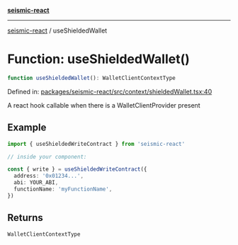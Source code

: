 [**seismic-react**](/seismic-viem/README.mdx)

---

[seismic-react](/seismic-viem/globals.mdx) / useShieldedWallet

# Function: useShieldedWallet()

```ts
function useShieldedWallet(): WalletClientContextType
```

Defined in: [packages/seismic-react/src/context/shieldedWallet.tsx:40](https://github.com/SeismicSystems/seismic-client/blob/6800e83d0d012626a97370bb2f821499462334a8/packages/seismic-react/src/context/shieldedWallet.tsx#L40)

A react hook callable when there is a WalletClientProvider present

## Example

```typescript
import { useShieldedWriteContract } from 'seismic-react'

// inside your component:

const { write } = useShieldedWriteContract({
  address: '0x01234...',
  abi: YOUR_ABI,
  functionName: 'myFunctionName',
})
```

## Returns

`WalletClientContextType`
